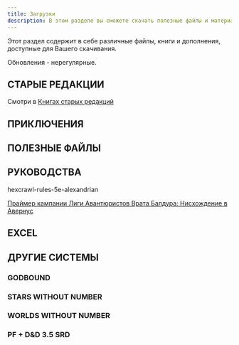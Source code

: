 ```yaml
---
title: Загрузки
description: В этом разделе вы сможете скачать полезные файлы и материалы по D&D
---
```


Этот раздел содержит в себе различные файлы, книги и дополнения, доступные для Вашего скачивания.

Обновления - нерегулярные.

## СТАРЫЕ РЕДАКЦИИ

Смотри в [Книгах старых редакций](https://cyborgsandmages.com/books)

## ПРИКЛЮЧЕНИЯ

<file file="remix_drakonyego_kusha_v_0_97.pdf" title="Драконий Куш - Ремикс Александриана"/>

## ПОЛЕЗНЫЕ ФАЙЛЫ

<file file="basic-player-manual.pdf" title="Базовое руководство игрока"/>

<File file="lance-troop-rules-draft-1.pdf" title="Заметка про правила отряда"/>

<File file="rosette-stone-osr-hackandslash.pdf" title="Розетский камень OSR" />

<File file="palant-wilderness-survival-guide-v0995-11112022-rev12.pdf" title="Руководство Паланта по дикой местности, путешествиям и исследованию " />

<File file="phb5e-alpha.pdf" title="Альфа версия Книги игрока" />


<file file="campaigncartographer3-rus-guide.pdf" title="Руководство по Campaign Cartographer 3+ на русском языке"/>


<file file="mulmaster-city-guide.pdf" title="Описание Мулмастера (на английском)"/>

## РУКОВОДСТВА

<file file="MULTIVERSE_CHRONOLOGY.pdf" title="Хронология Мультивселенной"/>


<file file="filehexcrawl-rules-5e-alexandrianname.pdf" title="Правила гекскраула для пятой редакции от Александриана"/>

hexcrawl-rules-5e-alexandrian

[Праймер кампании Лиги Авантюристов Врата Балдура: Нисхождение в Авернус](https://cyborgsandmages.com/files/downloads/bgdia_primer_0.9.pdf)



<file file="palant-guide-item-crafting-chapter-2-additional-rules-v041-07122019.pdf" title="Старый черновик правил изготовления предметов"/>

<file file="06_combat_rules_variant.docx" title="Старый черновик измененных правил сражения, в формате docx"/>

<file file="06_combat_rules_variant_v.0.8_alpha.docx" title="Старый черновик измененных правил сражения версия 0.8, в формате docx"/>

<file file="06_combat_rules_variant_v.0.8_alpha.pdf" title="Старый черновик измененных правил сражения версия 0.8, в формате pdf"/>

<file file="aethan-guide-to-seafaring-draft.pdf" title="Руководство Эйтана по мореплаванию, черновик"/>


## EXCEL

<file file="healing-herbalism-generator.xlsx" title="ГЕНЕРАТОР ЛЕЧЕНИЯ И ГЕРБАЛИЗМА"/>


## ДРУГИЕ СИСТЕМЫ


### GODBOUND

<File file="godbound_free_ru_20191116.pdf" title="Godbound (бесплатная версия), перевод на русский"/>

### STARS WITHOUT NUMBER

<File file="stars_without_number_rus_rus.pdf" title="Бесчисленные звезды"/>

### WORLDS WITHOUT NUMBER

<File file="worlds-without-number-player-book.docx" title="Бесчисленные миры, книга игрока"/>

### PF + D&D 3.5 SRD

<File file="sbornik-osnovnyh-pravil-versiya-0.82-rolevaya-igra-r-pathfinder.docx" title="Сборник основных правил (PF 1 like), v.0.82"/>